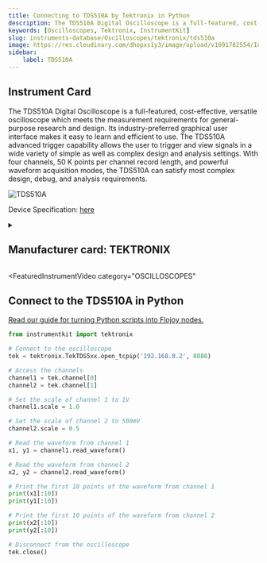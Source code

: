 ```yaml
---
title: Connecting to TDS510A by Tektronix in Python
description: The TDS510A Digital Oscilloscope is a full-featured, cost-effective, versatile oscilloscope which meets the measurement requirements for general-purpose research and design. Its industry-preferred graphical user interface makes it easy to learn and efficient to use. The TDS510A advanced trigger capability allows the user to trigger and view signals in a wide variety of simple as well as complex design and analysis settings. With four channels, 50 K points per channel record length, and powerful waveform acquisition modes, the TDS510A can satisfy most complex design, debug, and analysis requirements.
keywords: [Oscilloscopes, Tektronix, InstrumentKit] 
slug: instruments-database/Oscilloscopes/tektronix/tds510a 
image: https://res.cloudinary.com/dhopxs1y3/image/upload/v1691782554/Instruments/Oscilloscopes/TDS510A/TDS510A.webp
sidebar:
    label: TDS510A 
---
```



## Instrument Card

The TDS510A Digital Oscilloscope is a full-featured, cost-effective, versatile oscilloscope which meets the measurement requirements for general-purpose research and design. Its industry-preferred graphical user interface makes it easy to learn and efficient to use. The TDS510A advanced trigger capability allows the user to trigger and view signals in a wide variety of simple as well as complex design and analysis settings. With four channels, 50 K points per channel record length, and powerful waveform acquisition modes, the TDS510A can satisfy most complex design, debug, and analysis requirements.

![TDS510A](https://res.cloudinary.com/dhopxs1y3/image/upload/v1691782554/Instruments/Oscilloscopes/TDS510A/TDS510A.webp)

Device Specification: [here](https://www.instrumex.de/datasheet/TDS510A.pdf)

<details style={{ marginTop: "15px"}}>
<summary><h2 style={{display:'inline'}}>Manufacturer card: TEKTRONIX</h2></summary>

![TEKTRONIX](https://res.cloudinary.com/dhopxs1y3/image/upload/v1692806108/Instruments/Vendor%20Logos/Tektronix.png)

Tektronix, Inc., historically widely known as Tek, is an American company best known for manufacturing test and measurement devices such as [oscilloscopes](https://en.wikipedia.org/wiki/Oscilloscope), [logic analyzers](https://en.wikipedia.org/wiki/Logic_analyzer), and video and mobile test protocol equipment.

- Headquarters: USA
- Yearly Revenue (millions, USD): 5800
- Vendor Website: [here](https://www.tek.com/en)

</details>


<FeaturedInstrumentVideo
  category="OSCILLOSCOPES"
></FeaturedInstrumentVideo>

## Connect to the TDS510A in Python

[Read our guide for turning Python scripts into Flojoy nodes.](https://docs.flojoy.ai/contribution/blocks/custom-flojoy-block/)



<Tabs>
<TabItem value="Flojoy" label="Flojoy" className="flojoy-instrument-tabs">

<SectionsCard category="OSCILLOSCOPES" manufacturer="Tektronix"></SectionsCard>

</TabItem>
<TabItem value="InstrumentKit" label="InstrumentKit">

```python
from instrumentkit import tektronix

# Connect to the oscilloscope
tek = tektronix.TekTDS5xx.open_tcpip('192.168.0.2', 8888)

# Access the channels
channel1 = tek.channel[0]
channel2 = tek.channel[1]

# Set the scale of channel 1 to 1V
channel1.scale = 1.0

# Set the scale of channel 2 to 500mV
channel2.scale = 0.5

# Read the waveform from channel 1
x1, y1 = channel1.read_waveform()

# Read the waveform from channel 2
x2, y2 = channel2.read_waveform()

# Print the first 10 points of the waveform from channel 1
print(x1[:10])
print(y1[:10])

# Print the first 10 points of the waveform from channel 2
print(x2[:10])
print(y2[:10])

# Disconnect from the oscilloscope
tek.close()
```

</TabItem>
</Tabs>